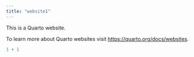 ```yaml
---
title: "website1"
---
```


This is a Quarto website.

To learn more about Quarto websites visit <https://quarto.org/docs/websites>.

```r
1 + 1
```
